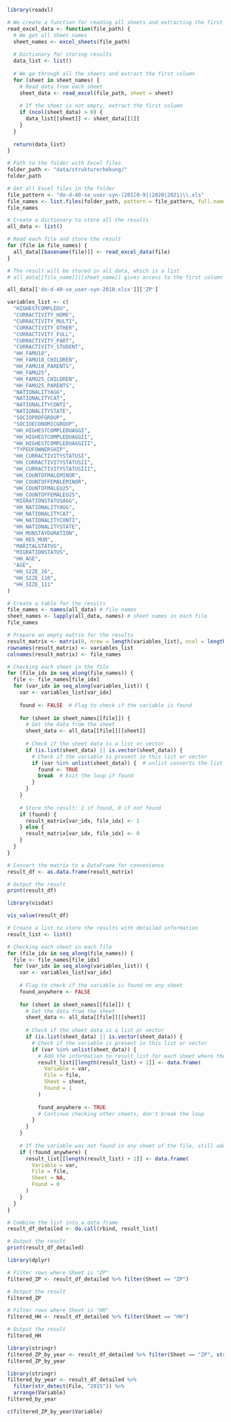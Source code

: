 ```r
library(readxl)
```

```r
# We create a function for reading all sheets and extracting the first column
read_excel_data <- function(file_path) {
  # We get all sheet names
  sheet_names <- excel_sheets(file_path)
  
  # Dictionary for storing results
  data_list <- list()
  
  # We go through all the sheets and extract the first column
  for (sheet in sheet_names) {
    # Read data from each sheet
    sheet_data <- read_excel(file_path, sheet = sheet)
    
    # If the sheet is not empty, extract the first column
    if (ncol(sheet_data) > 0) {
      data_list[[sheet]] <- sheet_data[[1]]
    }
  }
  
  return(data_list)
}
```

```r
# Path to the folder with Excel files
folder_path <- "data/strukturerhebung/"
folder_path
```

```r
# Get all Excel files in the folder
file_pattern <- "do-d-40-se_user-syn-(201[0-9]|2020|2021)\\.xls"
file_names <- list.files(folder_path, pattern = file_pattern, full.names = TRUE, recursive = TRUE)
file_names
```

```r
# Create a dictionary to store all the results
all_data <- list()
```

```r
# Read each file and store the result
for (file in file_names) {
  all_data[[basename(file)]] <- read_excel_data(file)
}

# The result will be stored in all_data, which is a list
# all_data[[file_name]][[sheet_name]] gives access to the first column of each sheet
```
```r
all_data[['do-d-40-se_user-syn-2010.xlsx']]['ZP']
```
```r
variables_list <- c(
  "HIGHESTCOMPLEDU",
  "CURRACTIVITY_HOME",
  "CURRACTIVITY_MULTI",
  "CURRACTIVITY_OTHER",
  "CURRACTIVITY_FULL",
  "CURRACTIVITY_PART",
  "CURRACTIVITY_STUDENT",
  "HH_FAMU18",
  "HH_FAMU18_CHILDREN",
  "HH_FAMU18_PARENTS",
  "HH_FAMU25",
  "HH_FAMU25_CHILDREN",
  "HH_FAMU25_PARENTS",
  "NATIONALITYAGG",
  "NATIONALITYCAT",
  "NATIONALITYCONTI",
  "NATIONALITYSTATE",
  "SOCIOPROFGROUP",
  "SOCIOECONOMICGROUP",
  "HH_HIGHESTCOMPLEDUAGGI",
  "HH_HIGHESTCOMPLEDUAGGII",
  "HH_HIGHESTCOMPLEDUAGGIII",
  "TYPEOFOWNERSHIP",
  "HH_CURRACTIVITYSTATUSI",
  "HH_CURRACTIVITYSTATUSII",
  "HH_CURRACTIVITYSTATUSIII",
  "HH_COUNTOFMALEMINOR",
  "HH_COUNTOFFEMALEMINOR",
  "HH_COUNTOFMALEU25",
  "HH_COUNTOFFEMALEU25",
  "MIGRATIONSTATUSAGG",
  "HH_NATIONALITYAGG",
  "HH_NATIONALITYCAT",
  "HH_NATIONALITYCONTI",
  "HH_NATIONALITYSTATE",
  "HH_MUNSTAYDURATION",
  "HH_RES_MUN",
  "MARITALSTATUS",
  "MIGRATIONSTATUS",
  "HH_AGE",
  "AGE",
  "HH_SIZE_16",
  "HH_SIZE_110",
  "HH_SIZE_111"
)
```

```r
# Create a table for the results
file_names <- names(all_data) # file names
sheet_names <- lapply(all_data, names) # sheet names in each file
file_names
```

```r
# Prepare an empty matrix for the results
result_matrix <- matrix(0, nrow = length(variables_list), ncol = length(file_names))
rownames(result_matrix) <- variables_list
colnames(result_matrix) <- file_names
```

```r
# Checking each sheet in the file
for (file_idx in seq_along(file_names)) {
  file <- file_names[file_idx]
  for (var_idx in seq_along(variables_list)) {
    var <- variables_list[var_idx]
    
    found <- FALSE  # Flag to check if the variable is found
    
    for (sheet in sheet_names[[file]]) {
      # Get the data from the sheet
      sheet_data <- all_data[[file]][[sheet]]
      
      # Check if the sheet data is a list or vector
      if (is.list(sheet_data) || is.vector(sheet_data)) {
        # Check if the variable is present in this list or vector
        if (var %in% unlist(sheet_data)) {  # unlist converts the list into a vector
          found <- TRUE
          break  # Exit the loop if found
        }
      }
    }
    
    # Store the result: 1 if found, 0 if not found
    if (found) {
      result_matrix[var_idx, file_idx] <- 1
    } else {
      result_matrix[var_idx, file_idx] <- 0
    }
  }
}
```

```r
# Convert the matrix to a DataFrame for convenience
result_df <- as.data.frame(result_matrix)

# Output the result
print(result_df)
```
```r
library(visdat)
```

```r
vis_value(result_df)
```
```r
# Create a list to store the results with detailed information
result_list <- list()

# Checking each sheet in each file
for (file_idx in seq_along(file_names)) {
  file <- file_names[file_idx]
  for (var_idx in seq_along(variables_list)) {
    var <- variables_list[var_idx]
    
    # Flag to check if the variable is found on any sheet
    found_anywhere <- FALSE  
    
    for (sheet in sheet_names[[file]]) {
      # Get the data from the sheet
      sheet_data <- all_data[[file]][[sheet]]
      
      # Check if the sheet data is a list or vector
      if (is.list(sheet_data) || is.vector(sheet_data)) {
        # Check if the variable is present in this list or vector
        if (var %in% unlist(sheet_data)) {
          # Add the information to result_list for each sheet where the variable is found
          result_list[[length(result_list) + 1]] <- data.frame(
            Variable = var,
            File = file,
            Sheet = sheet,
            Found = 1
          )
          
          found_anywhere <- TRUE
          # Continue checking other sheets, don't break the loop
        }
      }
    }
    
    # If the variable was not found in any sheet of the file, still add the result
    if (!found_anywhere) {
      result_list[[length(result_list) + 1]] <- data.frame(
        Variable = var,
        File = file,
        Sheet = NA,
        Found = 0
      )
    }
  }
}

# Combine the list into a data frame
result_df_detailed <- do.call(rbind, result_list)

# Output the result
print(result_df_detailed)

```
```r
library(dplyr)

# Filter rows where Sheet is "ZP"
filtered_ZP <- result_df_detailed %>% filter(Sheet == "ZP")

# Output the result
filtered_ZP
```
```r
# Filter rows where Sheet is "HH"
filtered_HH <- result_df_detailed %>% filter(Sheet == "HH")

# Output the result
filtered_HH
```
```r
library(stringr)
filtered_ZP_by_year <- result_df_detailed %>% filter(Sheet == "ZP", str_detect(File, "2010"))
filtered_ZP_by_year
```

```r
library(stringr)
filtered_by_year <- result_df_detailed %>%
  filter(str_detect(File, "2015")) %>%
  arrange(Variable)  
filtered_by_year
```
```r
c(filtered_ZP_by_year$Variable)
```

